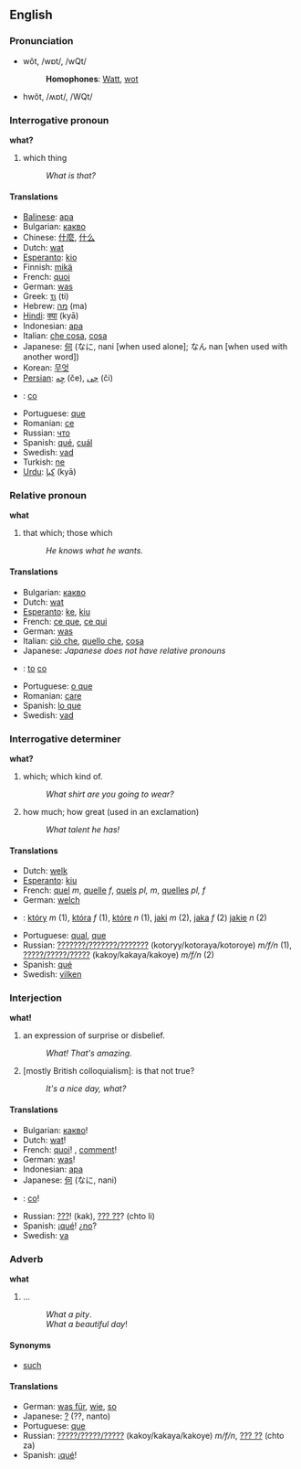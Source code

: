 ==English==
===Pronunciation===
*wŏt, /wɒt/, /wQt/
*:'''Homophones''': [[Watt]], [[wot]]
*hwŏt, /ʍɒt/, /WQt/

===Interrogative pronoun===
'''what?'''

#which thing
#:''What is that?''

====Translations====
*[[Balinese]]: [[apa]]
*Bulgarian: [[какво]]
*Chinese: [[什麼]], [[什么]]
*Dutch: [[wat]]
*[[Esperanto]]: [[kio]]
*Finnish: [[mikä]]
*French: [[quoi]]
*German: [[was]]
*Greek: [[τι]] (ti)
*Hebrew: [[מה]] (ma)
*[[Hindi]]: [[क्या]] (kyā) 
*Indonesian: [[apa]]
*Italian: [[che cosa]], [[cosa]]
*Japanese: [[何]] (なに, nani [when used alone]; なん nan [when used with another word])
*Korean: [[무엇]]
*[[Persian]]: [[چِه]] (če), [[چی]] (či)
*{{pl}}: [[co]]
*Portuguese: [[que]]
*Romanian: [[ce]]
*Russian: [[что]]
*Spanish: [[qué]], [[cuál]]
*Swedish: [[vad]]
*Turkish: [[ne]]
*[[Urdu]]: [[كيا]] (kyā)

===Relative pronoun===
'''what'''

#that which; those which
#:''He knows what he wants.'' 

====Translations====
*Bulgarian: [[какво]]
*Dutch: [[wat]]
*[[Esperanto]]: [[ke]], [[kiu]]
*French: [[ce que]], [[ce qui]]
*German: [[was]]
*Italian: [[ciò che]], [[quello che]], [[cosa]]
*Japanese: ''Japanese does not have relative pronouns''
*{{pl}}: [[to]] [[co]]
*Portuguese: [[o que]]
*Romanian: [[care]]
*Spanish: [[lo que]]
*Swedish: [[vad]]

===Interrogative determiner===
'''what?'''

#which; which kind of.
#:''What shirt are you going to wear?''
#how much; how great (used in an exclamation)
#:''What talent he has!''

====Translations====
*Dutch: [[welk]]
*[[Esperanto]]: [[kiu]]
*French: [[quel]] ''m'', [[quelle]] ''f'', [[quels]] ''pl, m'', [[quelles]] ''pl, f''
*German: [[welch]]
*{{pl}}: [[który]] ''m'' (1), [[która]] ''f'' (1), [[które]] ''n'' (1), [[jaki]] ''m'' (2), [[jaka]] ''f'' (2) [[jakie]] ''n'' (2)
*Portuguese: [[qual]], [[que]]
*Russian: [[???????/???????/???????]] (kotoryy/kotoraya/kotoroye) ''m/f/n'' (1), [[?????/?????/?????]] (kakoy/kakaya/kakoye) ''m/f/n'' (2)
*Spanish: [[qué]]
*Swedish: [[vilken]]

===Interjection===
'''what!'''

#an expression of surprise or disbelief.
#:''What! That's amazing.''
#[mostly British colloquialism]: is that not true?
#:''It's a nice day, what?''

====Translations====
*Bulgarian: [[какво]]!
*Dutch: [[wat]]!
*French: [[quoi]]! , [[comment]]!
*German: [[was]]!
*Indonesian: [[apa]]
*Japanese: [[何]] (なに, nani)
*{{pl}}: [[co]]!
*Russian: [[???]]! (kak), [[??? ??]]? (chto li)
*Spanish: ¡[[qué]]! ¿[[no]]?
*Swedish: [[va]]

===Adverb===<!-- pretty sure it's an adverb -->
'''what'''

#...<!-- need def -->
#:''What a pity''.
#:''What a beautiful day''!

====Synonyms====
*[[such]]

====Translations====
*German: [[was für]], [[wie]], [[so]]
*Japanese: [[?]] (??, nanto)
*Portuguese: [[que]]
*Russian: [[?????/?????/?????]] (kakoy/kakaya/kakoye) ''m/f/n'', [[??? ??]] (chto za)
*Spanish: ¡[[qué]]!